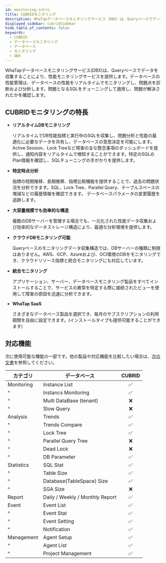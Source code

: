 ```yaml
---
id: monitoring-intro
title: CUBRIDモニタリング
description: WhaTapデータベースモニタリングサービス（DBX）は、Queryベースでデータを収集し、性能モニタリングサービスを提供します。
displayed_sidebar: cubridSidebar
hide_table_of_contents: false
keywords:
  - CUBRID
  - データベースモニタリング
  - データベース
  - モニタリング
  - DBX
---
```


WhaTapデータベースモニタリングサービス(DBX)は、Queryベースでデータを収集することにより、性能モニタリングサービスを提供します。データベースの性能管理は、データベースの性能をリアルタイムでモニタリングし、問題点を診断および分析します。問題となるSQLをチューニングして適用し、問題が解決されたかを確認します。

## CUBRIDモニタリングの特長

- **リアルタイムDBモニタリング**

  リアルタイムでDB性能指標と実行中のSQLを収集し、問題分析と性能の最適化に必要なデータを共有し、データベースの意思決定を可能にします。Active Session、Lock Treeなど障害の主な懸念事項のダッシュボードを提供し、通知内容をリアルタイムで検知することができます。特定のSQLのPlan情報を確認し、SQLチューニングの手がかりを提供します。

- **特定時点分析**

  指標の短期推移、長期推移、指標比較機能を提供することで、過去の問題状況を分析できます。SQL、Lock Tree、Parallel Query、テーブルスペースの増減などの履歴情報を確認できます。 データベースパラメータの変更履歴を追跡します。

- **大容量規模でも効率的な構造**

  複数のDBサーバーを管理する場合でも、一元化された性能データ収集および効率的なデータストレージ構造により、最適な分析環境を提供します。

- **クラウドDBモニタリング可能**

  Queryベースのモニタリングデータ収集構造では、DBサーバーの種類に制限はありません。AWS、GCP、Azureおよび、OCI環境のDBをモニタリングでき、クラウドリソース指標と統合モニタリングにも対応しています。

- **統合モニタリング**

  アプリケーション、サーバー、データベースモニタリング製品をすべてインストールすることで、サービスの異常を特定する際に接続されたビューを使用して障害の原因を迅速に分析できます。

- **WhaTap SaaS**

  さまざまなデータベース製品を選択でき、毎月のサブスクリプションの利用期間を自由に設定できます。(インストールタイプも提供可能することができます)

## 対応機能

次に使用可能な機能の一部です。他の製品や対応機能を比較したい場合は、[次の文書](../support-env#compare-db)を参照してください。

| カテゴリ       | データベース                          |              CUBRID             |
| ---------- | ------------------------------- | :-----------------------------: |
| Monitoring | Instance List                   | <span class='emoji-ok'>✅</span> |
| ^          | Instancs Monitoring             | <span class='emoji-ok'>✅</span> |
| ^          | Multi DataBase (tenant)         | <span class='emoji-no'>❌</span> |
| ^          | Slow Query                      | <span class='emoji-no'>❌</span> |
| Analysis   | Trends                          | <span class='emoji-ok'>✅</span> |
| ^          | Trends Compare                  | <span class='emoji-ok'>✅</span> |
| ^          | Lock Tree                       | <span class='emoji-ok'>✅</span> |
| ^          | Parallel Query Tree             | <span class='emoji-no'>❌</span> |
| ^          | Dead Lock                       | <span class='emoji-no'>❌</span> |
| ^          | DB Parameter                    | <span class='emoji-ok'>✅</span> |
| Statistics | SQL Stat                        | <span class='emoji-ok'>✅</span> |
| ^          | Table Size                      | <span class='emoji-ok'>✅</span> |
| ^          | Database(TableSpace) Size       | <span class='emoji-ok'>✅</span> |
| ^          | SGA Size                        | <span class='emoji-no'>❌</span> |
| Report     | Daily / Weekly / Monthly Report | <span class='emoji-ok'>✅</span> |
| Event      | Event List                      | <span class='emoji-ok'>✅</span> |
| ^          | Event Stat                      | <span class='emoji-ok'>✅</span> |
| ^          | Event Setting                   | <span class='emoji-ok'>✅</span> |
| ^          | Notification                    | <span class='emoji-ok'>✅</span> |
| Management | Agent Setup                     | <span class='emoji-ok'>✅</span> |
| ^          | Agent List                      | <span class='emoji-ok'>✅</span> |
| ^          | Project Management              | <span class='emoji-ok'>✅</span> |

